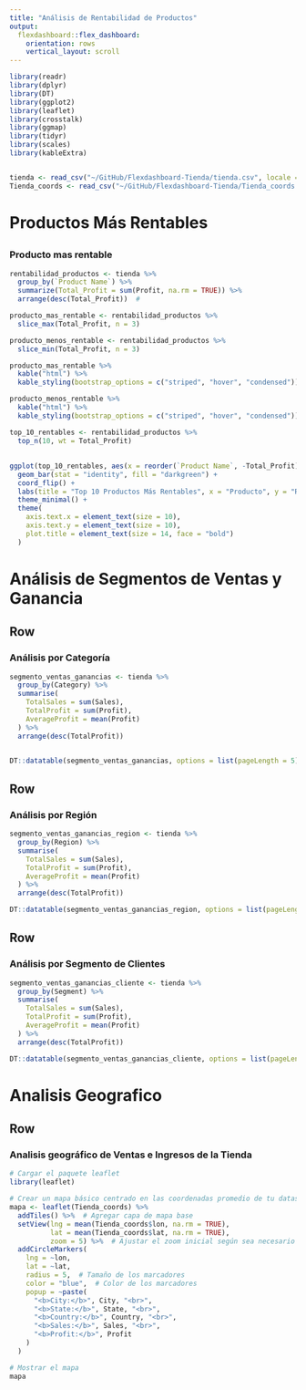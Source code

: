 ---
title: "Análisis de Rentabilidad de Productos"
output: 
  flexdashboard::flex_dashboard:
    orientation: rows
    vertical_layout: scroll
---

```{r setup, include=FALSE}
library(readr)
library(dplyr)
library(DT)
library(ggplot2)
library(leaflet)
library(crosstalk)
library(ggmap)
library(tidyr)
library(scales)
library(kableExtra)


tienda <- read_csv("~/GitHub/Flexdashboard-Tienda/tienda.csv", locale = locale(encoding = "UTF-8"))
Tienda_coords <- read_csv("~/GitHub/Flexdashboard-Tienda/Tienda_coords.csv", locale = locale(encoding = "UTF-8"))

```

# Productos Más Rentables {data-icon=fa-bar-chart}

##  

### Producto mas rentable

```{r Mas Rentable, fig.height=50}

rentabilidad_productos <- tienda %>%
  group_by(`Product Name`) %>%
  summarize(Total_Profit = sum(Profit, na.rm = TRUE)) %>%
  arrange(desc(Total_Profit))  #

producto_mas_rentable <- rentabilidad_productos %>%
  slice_max(Total_Profit, n = 3)

producto_menos_rentable <- rentabilidad_productos %>%
  slice_min(Total_Profit, n = 3)

producto_mas_rentable %>%
  kable("html") %>%
  kable_styling(bootstrap_options = c("striped", "hover", "condensed"))

producto_menos_rentable %>%
  kable("html") %>%
  kable_styling(bootstrap_options = c("striped", "hover", "condensed"))

top_10_rentables <- rentabilidad_productos %>%
  top_n(10, wt = Total_Profit)


```

##

```{r, fig.width=10, fig.height=8}
ggplot(top_10_rentables, aes(x = reorder(`Product Name`, -Total_Profit), y = Total_Profit)) +
  geom_bar(stat = "identity", fill = "darkgreen") +
  coord_flip() +
  labs(title = "Top 10 Productos Más Rentables", x = "Producto", y = "Rentabilidad Total") +
  theme_minimal() +
  theme(
    axis.text.x = element_text(size = 10),
    axis.text.y = element_text(size = 10),
    plot.title = element_text(size = 14, face = "bold")
  )

```


# Análisis de Segmentos de Ventas y Ganancia {data-icon=fa-pie-chart}

## Row {data-width=350}

### Análisis por Categoría

```{r}
segmento_ventas_ganancias <- tienda %>%
  group_by(Category) %>%  
  summarise(
    TotalSales = sum(Sales),
    TotalProfit = sum(Profit),
    AverageProfit = mean(Profit)  
  ) %>%
  arrange(desc(TotalProfit))  


DT::datatable(segmento_ventas_ganancias, options = list(pageLength = 5))

```

## Row {data-width=350}

### Análisis por Región

```{r}
segmento_ventas_ganancias_region <- tienda %>%
  group_by(Region) %>%  
  summarise(
    TotalSales = sum(Sales),
    TotalProfit = sum(Profit),
    AverageProfit = mean(Profit)  
  ) %>%
  arrange(desc(TotalProfit))  

DT::datatable(segmento_ventas_ganancias_region, options = list(pageLength = 5))

```

## Row {data-width=350}

### Análisis por Segmento de Clientes

```{r}
segmento_ventas_ganancias_cliente <- tienda %>%
  group_by(Segment) %>%  
  summarise(
    TotalSales = sum(Sales),
    TotalProfit = sum(Profit),
    AverageProfit = mean(Profit)  
  ) %>%
  arrange(desc(TotalProfit))  

DT::datatable(segmento_ventas_ganancias_cliente, options = list(pageLength = 5))

```

# Analisis Geografico

## Row {data-width=350}

### Analisis geográfico de Ventas e Ingresos de la Tienda

```{r}
# Cargar el paquete leaflet
library(leaflet)

# Crear un mapa básico centrado en las coordenadas promedio de tu dataset
mapa <- leaflet(Tienda_coords) %>%
  addTiles() %>%  # Agregar capa de mapa base
  setView(lng = mean(Tienda_coords$lon, na.rm = TRUE), 
          lat = mean(Tienda_coords$lat, na.rm = TRUE), 
          zoom = 5) %>%  # Ajustar el zoom inicial según sea necesario
  addCircleMarkers(
    lng = ~lon,
    lat = ~lat,
    radius = 5,  # Tamaño de los marcadores
    color = "blue",  # Color de los marcadores
    popup = ~paste(
      "<b>City:</b>", City, "<br>",
      "<b>State:</b>", State, "<br>",
      "<b>Country:</b>", Country, "<br>",
      "<b>Sales:</b>", Sales, "<br>",
      "<b>Profit:</b>", Profit
    )
  )

# Mostrar el mapa
mapa

```

